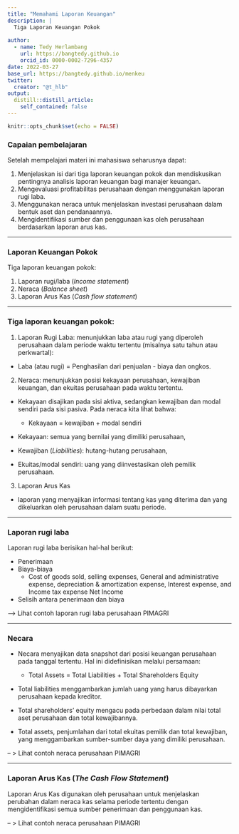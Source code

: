 ```yaml
---
title: "Memahami Laporan Keuangan"
description: |
  Tiga Laporan Keuangan Pokok
  
author: 
  - name: Tedy Herlambang
    url: https://bangtedy.github.io
    orcid_id: 0000-0002-7296-4357
date: 2022-03-27
base_url: https://bangtedy.github.io/menkeu
twitter:
  creator: "@t_hlb"
output:
  distill::distill_article:
    self_contained: false
---
```



```r
knitr::opts_chunk$set(echo = FALSE)
```

### Capaian pembelajaran

Setelah mempelajari materi ini mahasiswa seharusnya dapat:

1. Menjelaskan isi dari tiga laporan keuangan pokok dan mendiskusikan pentingnya analisis laporan keuangan bagi manajer keuangan.
2. Mengevaluasi profitabilitas perusahaan dengan menggunakan laporan rugi laba.
3. Menggunakan neraca untuk menjelaskan investasi perusahaan dalam bentuk aset dan pendanaannya.
4. Mengidentifikasi sumber dan penggunaan kas oleh perusahaan berdasarkan laporan arus kas.

---

### Laporan Keuangan Pokok

Tiga laporan keuangan pokok:

1. Laporan rugi/laba (*Income statement*)
2. Neraca (*Balance sheet*)
3. Laporan Arus Kas (*Cash flow statement*)

---

### Tiga laporan keuangan pokok:

1. Laporan Rugi Laba: menunjukkan laba atau rugi yang diperoleh perusahaan dalam periode waktu tertentu (misalnya satu tahun atau perkwartal):

- Laba (atau rugi) = Penghasilan dari penjualan - biaya dan ongkos.

2. Neraca: menunjukkan posisi kekayaan perusahaan, kewajiban keuangan, dan ekuitas perusahaan pada waktu tertentu. 

- Kekayaan disajikan pada sisi aktiva, sedangkan kewajiban dan modal sendiri pada sisi pasiva. Pada neraca kita lihat bahwa:

  - Kekayaan = kewajiban + modal sendiri

- Kekayaan: semua yang bernilai yang dimiliki perusahaan,
- Kewajiban (*Liabilities*): hutang-hutang perusahaan,
- Ekuitas/modal sendiri: uang yang diinvestasikan oleh pemilik perusahaan. 

3. Laporan Arus Kas

-  laporan yang  menyajikan informasi tentang kas yang diterima dan yang dikeluarkan oleh perusahaan dalam suatu periode. 

---

### Laporan rugi laba

Laporan rugi laba berisikan hal-hal berikut:

- Penerimaan
- Biaya-biaya
  - Cost of goods sold, selling expenses, General and administrative expense, depreciation & amortization expense, Interest expense, and  Income tax expense
Net Income
- Selisih antara penerimaan dan biaya

--> Lihat contoh laporan rugi laba perusahaan PIMAGRI

---

### Necara

- Necara menyajikan data snapshot dari posisi keuangan perusahaan pada tanggal tertentu.
Hal ini didefinisikan melalui persamaan:

  - Total Assets = Total Liabilities + Total Shareholders Equity

- Total liabilities menggambarkan jumlah uang yang harus dibayarkan perusahaan kepada kreditor.

- Total shareholders’ equity mengacu pada perbedaan dalam nilai total aset perusahaan dan total kewajibannya.

- Total assets, penjumlahan dari total ekuitas pemilik dan total kewajiban, yang menggambarkan sumber-sumber daya yang dimiliki perusahaan.

-- > Lihat contoh neraca perusahaan PIMAGRI

---

### Laporan Arus Kas (*The Cash Flow Statement*)

Laporan Arus Kas digunakan oleh perusahaan untuk menjelaskan perubahan dalam neraca kas selama periode tertentu dengan mengidentifikasi semua sumber penerimaan dan penggunaan kas. 

-- > Lihat contoh neraca perusahaan PIMAGRI



